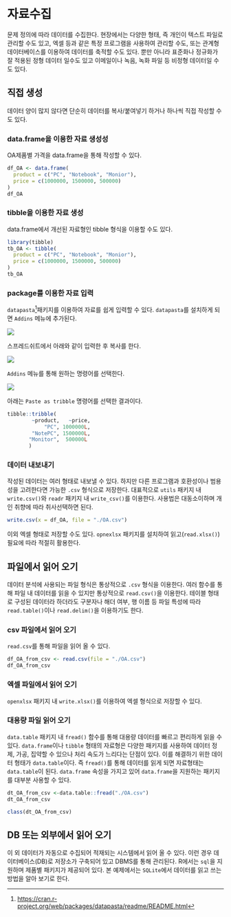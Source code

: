 # 자료수집 {#sec-collect}

문제 정의에 따라 데이터를 수집한다. 현장에서는 다양한 형태, 즉 개인이 텍스트 파일로 관리할 수도 있고, 엑셀 등과 같은 특정 프로그램을 사용하여 관리할 수도, 또는 관계형 데이터베이스를 이용하여 데이터를 축적할 수도 있다. 뿐만 아니라 표준화나 정규화가 잘 적용된 정형 데이터 일수도 있고 이메일이나 녹음, 녹화 파일 등 비정형 데이터일 수도 있다.

## 직접 생성

데이터 양이 많지 않다면 단순히 데이터를 복사/붙여넣기 하거나 하나씩 직접 작성할 수도 있다.

### data.frame을 이용한 자료 생성성

OA제품별 가격을 data.frame을 통해 작성할 수 있다.

```r
df_OA <- data.frame(
  product = c("PC", "Notebook", "Monior"),
  price = c(1000000, 1500000, 500000)
)
df_OA
```

### tibble을 이용한 자료 생성

data.frame에서 개선된 자료형인 tibble 형식을 이용할 수도 있다.

```r
library(tibble)
tb_OA <- tibble(
  product = c("PC", "Notebook", "Monior"),
  price = c(1000000, 1500000, 500000)
)
tb_OA
```

### package를 이용한 자료 입력

`datapasta`[^collect-1]패키지를 이용하여 자료를 쉽게 입력할 수 있다. `datapasta`를 설치하게 되면 `Addins` 메뉴에 추가된다.

[^collect-1]: <https://cran.r-project.org/web/packages/datapasta/readme/README.html>

![](https://raw.githubusercontent.com/milesmcbain/datapasta/master/inst/media/tribble_paste.gif)

스프레드쉬트에서 아래와 같이 입력한 후 복사를 한다.

![](images/clipboard-1868840731.png)

`Addins` 메뉴를 통해 원하는 명령어를 선택한다.

![](images/clipboard-2793799454.png)

아래는 `Paste as tribble` 명령어를 선택한 결과이다.

```r
tibble::tribble(
        ~product,   ~price,
            "PC", 1000000L,
        "NotePC", 1500000L,
       "Monitor",  500000L
       )
```

### 데이터 내보내기

작성된 데이터는 여러 형태로 내보낼 수 있다. 하지만 다른 프로그램과 호환성이나 범용성을 고려한다면 가능한 `.csv` 형식으로 저장한다. 대표적으로 `utils` 패키지 내 `write.csv()`와 `readr` 패키지 내 `write_csv()`를 이용한다. 사용법은 대동소이하며 개인 취향에 따라 취사선택하면 된다.

```r
write.csv(x = df_OA, file = "./OA.csv")
```

이외 엑셀 형태로 저장할 수도 있다. `opnexlsx` 패키지를 설치하여 읽고(`read.xlsx()`) 필요에 따라 적절히 활용한다.

## 파일에서 읽어 오기

데이터 분석에 사용되는 파일 형식은 통상적으로 `.csv` 형식을 이용한다. 여러 함수를 통해 파일 내 데이터를 읽을 수 있지만 통상적으로 `read.csv()`을 이용한다. 테이블 형태로 구성된 데이터라 하더라도 구분자나 해더 여부, 행 이름 등 파일 특성에 따라 `read.table()`이나 `read.delim()`을 이용하기도 한다.

### csv 파일에서 읽어 오기

`read.csv`를 통해 파일을 읽어 올 수 있다.

```r
df_OA_from_csv <- read.csv(file = "./OA.csv")
df_OA_from_csv
```

### 엑셀 파일에서 읽어 오기

`openxlsx` 패키지 내 `write.xlsx()`를 이용하여 엑셀 형식으로 저장할 수 있다.

### 대용량 파일 읽어 오기

`data.table` 패키지 내 `fread()` 함수를 통해 대용량 데이터를 빠르고 편리하게 읽을 수 있다. `data.frame`이나 `tibble` 형태의 자료형은 다양한 패키지를 사용하여 데이터 정제, 가공, 집약할 수 있으나 처리 속도가 느리다는 단점이 있다. 이를 해결하기 위한 데이터 형태가 `data.table`이다. 즉 `fread()`를 통해 데이터를 읽게 되면 자료형태는 `data.table`이 된다. `data.frame` 속성을 가지고 있어 `data.frame`을 지원하는 패키지를 대부분 사용할 수 있다.

```r
dt_OA_from_csv <-data.table::fread("./OA.csv")
dt_OA_from_csv
```

```r
class(dt_OA_from_csv)
```

## DB 또는 외부에서 읽어 오기

이 외 데이터가 자동으로 수집되어 적재되는 시스템에서 읽어 올 수 있다. 이런 경우 데이터베이스(DB)로 저장소가 구축되어 있고 DBMS를 통해 관리된다. R에서는 `sql`을 지원하며 제품별 패키지가 제공되어 있다. 본 예제에서는 `SQLite`에서 데이터를 읽고 쓰는 방법을 알아 보기로 한다.
